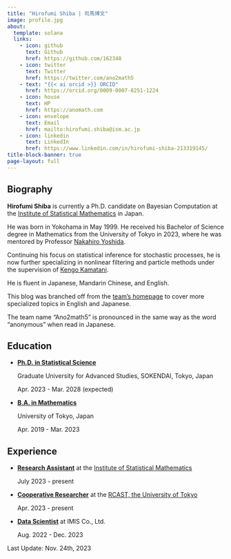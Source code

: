 ```yaml
---
title: "Hirofumi Shiba | 司馬博文"
image: profile.jpg
about:
  template: solana
  links:
    - icon: github
      text: Github
      href: https://github.com/162348
    - icon: twitter
      text: Twitter
      href: https://twitter.com/ano2math5
    - text: "{{< ai orcid >}} ORCID"
      href: https://orcid.org/0009-0007-8251-1224
    - icon: house
      text: HP
      href: https://anomath.com
    - icon: envelope
      text: Email
      href: mailto:hirofumi.shiba@ism.ac.jp
    - icon: linkedin
      text: LinkedIn
      href: https://www.linkedin.com/in/hirofumi-shiba-213319145/
title-block-banner: true
page-layout: full
---
```


## Biography

**Hirofumi Shiba** is currently a Ph.D. candidate on Bayesian Computation at the [Institute of Statistical Mathematics](https://www.ism.ac.jp/index_e.html) in Japan.

He was born in Yokohama in May 1999. He received his Bachelor of Science degree in Mathematics from the University of Tokyo in 2023, where he was mentored by Professor [Nakahiro Yoshida](https://www.ms.u-tokyo.ac.jp/~nakahiro/hp-naka.htm).

Continuing his focus on statistical inference for stochastic processes, he is now
further specializing in nonlinear filtering and particle methods under the supervision of [Kengo Kamatani](https://sites.google.com/view/kengokamatani/home).

He is fluent in Japanese, Mandarin Chinese, and English.

This blog was branched off from the [team's homepage](https://anomath.com) to cover more specialized topics in English and Japanese.

The team name "Ano2math5" is pronounced in the same way as the word "anonymous" when read in Japanese.

## Education

* [**Ph.D. in Statistical Science**]{.underline}
    
    Graduate University for Advanced Studies, SOKENDAI, Tokyo, Japan
    
    Apr. 2023 - Mar. 2028 (expected)

* [**B.A. in Mathematics**]{.underline}
    
    University of Tokyo, Japan
    
    Apr. 2019 - Mar. 2023

## Experience

* [**Research Assistant**]{.underline} at the [Institute of Statistical Mathematics](https://www.ism.ac.jp/index_e.html)
    
    July 2023 - present

* [**Cooperative Researcher**]{.underline} at the [RCAST, the University of Tokyo](https://www.rcast.u-tokyo.ac.jp/en/index.html)
    
    Apr. 2023 - present

* [**Data Scientist**]{.underline} at IMIS Co., Ltd.
  
    Aug. 2022 - Dec. 2023



Last Update: Nov. 24th, 2023